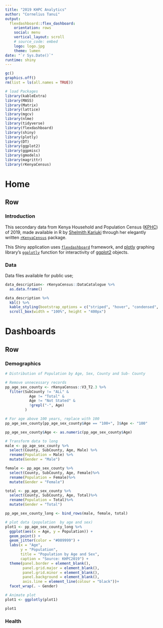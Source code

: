 ```yaml
---
title: "2019 KHPC Analytics"
author: "Cornelius Tanui"
output: 
  flexdashboard::flex_dashboard:
    orientation: rows
    social: menu
    vertical_layout: scroll
    # source_code: embed
    logo: logo.jpg
    theme: lumen
date: "`r Sys.Date()`"
runtime: shiny
---
```


<!--
# Customizing HTML Appearance
-->

<style>
.navbar {
background-color:#438D80;
border-color: #15317E;
}

.navbar-brand {
color: #000000! important;
}

.section.sidebar {
background-color:#438D80;
border-color: #15317E;
color: #000000! important;
}

</style>

```r
gc()
graphics.off()
rm(list = ls(all.names = TRUE))
```

```r
# load Packages
library(kableExtra)
library(MASS)
library(Matrix)
library(lattice)
library(mgcv)
library(nlme)
library(tidyverse)
library(flexdashboard)
library(shiny)
library(plotly)
library(DT)
library(ggplot2)
library(ggpmisc)
library(gmodels)
library(magrittr)
library(rKenyaCensus)
```

Home
==================================================
Row {.tabset .tabset-fade}
--------------------------------------------------
### Introduction

This secondary data from Kenya Household and Population Census ([KPHC](https://www.knbs.or.ke/)) of 2019, made available in R by [Shelmith Kariuki](https://shelkariuki.netlify.app/#about) through her elegantly written [`rKenyaCensus`](https://github.com/Shelmith-Kariuki/rKenyaCensus) package. 

This Shiny application uses [`flexdashboard`](https://rstudio.github.io/flexdashboard/index.html) framework, and [plotly](https://plotly.com/) graphing library's [`ggplotly`](https://www.rdocumentation.org/packages/plotly/versions/4.10.0/topics/ggplotly) function for interactivity of [ggplot2](https://ggplot2.tidyverse.org/) objects. 

### Data 

Data files available for public use; 

```r
data_description<- rKenyaCensus::DataCatalogue %>% 
  as.data.frame()

data_description %>% 
  kbl() %>% 
  kable_styling(bootstrap_options = c("striped", "hover", "condensed", "responsive")) %>% 
  scroll_box(width = "100%", height = "400px")

```

Dashboards
==================================================
Row {.tabset .tabset-fade}
--------------------------------------------------

### Demographics

```r
# Distribution of Population by Age, Sex, County and Sub- County

# Remove unnecessary records 
pp_age_sex_county <- rKenyaCensus::V3_T2.3 %>% 
  filter(SubCounty != "ALL" & 
           Age != "Total" & 
           Age != "Not Stated" &
           !grepl("-", Age)
         )

# For age above 100 years, replace with 100 
pp_age_sex_county[pp_age_sex_county$Age == "100+", ]$Age <- "100"

pp_age_sex_county$Age <- as.numeric(pp_age_sex_county$Age)

# Transform data to long
male <- pp_age_sex_county %>% 
  select(County, SubCounty, Age, Male) %>% 
  rename(Population = Male) %>% 
  mutate(Gender = "Male")

female <- pp_age_sex_county %>% 
  select(County, SubCounty, Age, Female)%>% 
  rename(Population = Female)%>% 
  mutate(Gender = "Female")

total <- pp_age_sex_county %>% 
  select(County, SubCounty, Age, Total)%>% 
  rename(Population = Total)%>% 
  mutate(Gender = "Total")

pp_age_sex_county_long <- bind_rows(male, female, total)

# plot data (population  by age and sex)
plot1 <- pp_age_sex_county_long %>% 
  ggplot(aes(x = Age, y = Population)) +
  geom_point() +
  geom_jitter(color = "#009999") +
  labs(x = "Age",
       y = "Population",
       title = "Population by Age and Sex",
       caption = "Source: KHPC2019") +
  theme(panel.border = element_blank(), 
        panel.grid.major = element_blank(),
        panel.grid.minor = element_blank(), 
        panel.background = element_blank(),
        axis.line = element_line(colour = "black"))+
  facet_wrap(. ~ Gender)

# Animate plot 
plot1 <- ggplotly(plot1)

plot1
```

### Health

```r

```